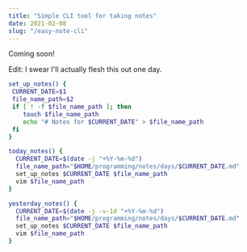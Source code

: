 ```yaml
---
title: "Simple CLI tool for taking notes"
date: 2021-02-08
slug: "/easy-note-cli"
---
```


Coming soon!

Edit: I swear I'll actually flesh this out one day.

```bash
set_up_notes() {
 CURRENT_DATE=$1
 file_name_path=$2
 if [ ! -f $file_name_path ]; then
    touch $file_name_path
    echo "# Notes for $CURRENT_DATE" > $file_name_path
 fi
}

today_notes() {
  CURRENT_DATE=$(date -j "+%Y-%m-%d")
  file_name_path="$HOME/programming/notes/days/$CURRENT_DATE.md"
  set_up_notes $CURRENT_DATE $file_name_path
  vim $file_name_path
}

yesterday_notes() {
  CURRENT_DATE=$(date -j -v-1d "+%Y-%m-%d")
  file_name_path="$HOME/programming/notes/days/$CURRENT_DATE.md"
  set_up_notes $CURRENT_DATE $file_name_path
  vim $file_name_path
}
```
